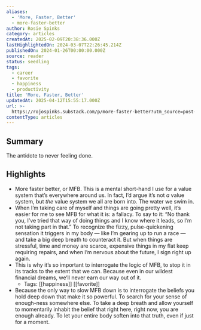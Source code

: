 ```yaml
---
aliases:
  - 'More, Faster, Better'
  - more-faster-better
author: Rosie Spinks
category: articles
createdAt: 2025-02-09T20:38:36.000Z
lastHighlightedOn: 2024-03-07T22:26:45.214Z
publishedOn: 2024-01-26T00:00:00.000Z
source: reader
status: seedling
tags:
  - career
  - favorite
  - happiness
  - productivity
title: 'More, Faster, Better'
updatedAt: 2025-04-12T15:55:17.000Z
url: >-
  https://rojospinks.substack.com/p/more-faster-better?utm_source=post-email-title&publication_id=4486&post_id=140804569&utm_campaign=email-post-title&isFreemail=true&r=og9hp&utm_medium=email
contentType: articles
---
```

## Summary

The antidote to never feeling done.

## Highlights

- More faster better, or MFB. This is a mental short-hand I use for a value system that’s everywhere around us. In fact, I’d argue it’s not _a_ value system, but _the_ value system we all are born into. The water we swim in.
- When I’m taking care of myself and things are going pretty well, it’s easier for me to see MFB for what it is: a fallacy. To say to it: “No thank you, I’ve tried that way of doing things and I know where it leads, so I’m not taking part in that.” To recognize the fizzy, pulse-quickening sensation it triggers in my body — like I’m gearing up to run a race — and take a big deep breath to counteract it. But when things are stressful, time and money are scarce, expensive things in my flat keep requiring repairs, and when I’m nervous about the future, I sign right up again.
- This is why it’s so important to interrogate the logic of MFB, to stop it in its tracks to the extent that we can. Because even in our wildest financial dreams, we’ll never earn our way out of it.
    - Tags: [[happiness]] [[favorite]]
- Because the only way to slow MFB down is to interrogate the beliefs you hold deep down that make it so powerful. To search for your sense of enough-ness somewhere else. To take a deep breath and allow yourself to momentarily inhabit the belief that right here, right now, you are enough already. To let your entire body soften into that truth, even if just for a moment.
